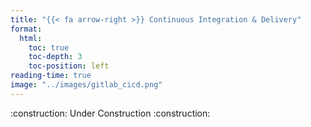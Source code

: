 ```yaml
---
title: "{{< fa arrow-right >}} Continuous Integration & Delivery"
format:
  html:
    toc: true
    toc-depth: 3
    toc-position: left
reading-time: true
image: "../images/gitlab_cicd.png"
---
```


:construction: Under Construction :construction: 

